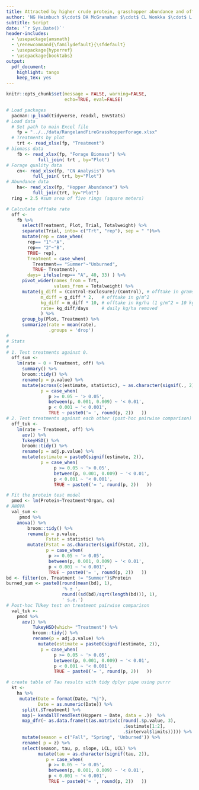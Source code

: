 ```yaml
---
title: Attracted by higher crude protein, grasshopper abundance and offtake increase after prescribed fire
author: 'NG Heimbuch $\cdot$ DA McGranahan $\cdot$ CL Wonkka $\cdot$ L Vermeire $\cdot$ D Branson'
subtitle: Script
date: '`r Sys.Date()`'
header-includes:
  - \usepackage{amsmath}
  - \renewcommand{\familydefault}{\sfdefault}
  - \usepackage{hyperref}
  - \usepackage{booktabs}
output:
  pdf_document:
    highlight: tango
    keep_tex: yes
---
```


```r
knitr::opts_chunk$set(message = FALSE, warning=FALSE, 
                      echo=TRUE, eval=FALSE)
```

```r
# Load packages
  pacman::p_load(tidyverse, readxl, EnvStats)
# Load data
  # Set path to main Excel file
    fp = "../../data/RangelandFireGrasshopperForage.xlsx"
  # Treatments by plot
    trt <- read_xlsx(fp, "Treatment")
# biomass data
    fb <- read_xlsx(fp, "Forage Biomass") %>%
            full_join( trt , by="Plot")
# Forage quality data
    cn<- read_xlsx(fp, "CN Analysis") %>%
          full_join( trt, by="Plot")
# Abundance data
    ha<- read_xlsx(fp, "Hopper Abundance") %>%
          full_join(trt, by="Plot")
  ring = 2.5 #sum area of five rings (square meters)
```

```r
# Calculate offtake rate
  off <- 
    fb %>%
      select(Treatment, Plot, Trial, Totalweight) %>%
      separate(Trial, into= c("Trt", "rep"), sep = " ")%>%
      mutate(rep = case_when(
        rep== "1"~"A", 
        rep== "2"~"B",
        TRUE~ rep),
        Treatment = case_when(
          Treatment== "Summer"~"Unburned",
          TRUE~ Treatment),
        days= ifelse(rep== "A", 40, 33) ) %>%
      pivot_wider(names_from = Trt, 
                  values_from = Totalweight) %>%
      mutate(g_diff = (Control-Exclosure)/(Control), # offtake in grams/0.5 m^2 quadrat
             m_diff = g_diff * 2,   # offtake in g/m^2
             kg_diff = m_diff * 10, # offtake in kg/ha (1 g/m^2 = 10 kg/ha)
             rate= kg_diff/days     # daily kg/ha removed
             ) %>%
      group_by(Plot, Treatment) %>%
      summarize(rate = mean(rate),
                .groups = 'drop') 
#
# Stats 
#
# 1. Test treatments against 0. 
  off_sum <-
    lm(rate ~ 0 + Treatment, off) %>%
      summary() %>%
      broom::tidy() %>%
      rename(p = p.value) %>%
      mutate(across(c(estimate, statistic), ~ as.character(signif(., 2))),
             p = case_when(
                p >= 0.05 ~ '> 0.05',
                between(p, 0.001, 0.009) ~ '< 0.01', 
                p < 0.001 ~ '< 0.001',
                TRUE ~ paste0('= ', round(p, 2))   ))
# 2. Test treatments against each other (post-hoc pairwise comparison)
  off_tuk <-
    lm(rate ~ Treatment, off) %>%
      aov() %>%
      TukeyHSD() %>%
      broom::tidy() %>%
      rename(p = adj.p.value) %>%
      mutate(estimate = paste0(signif(estimate, 2)), 
             p = case_when(
                  p >= 0.05 ~ '> 0.05',
                  between(p, 0.001, 0.009) ~ '< 0.01', 
                  p < 0.001 ~ '< 0.001',
                  TRUE ~ paste0('= ', round(p, 2))   ))
```

```r
# Fit the protein test model
  pmod <- lm(Protein~Treatment*Organ, cn)
# ANOVA
  val_sum <- 
     pmod %>%
    anova() %>%
        broom::tidy() %>%
        rename(p = p.value, 
               Fstat = statistic) %>%
        mutate(Fstat = as.character(signif(Fstat, 2)),
               p = case_when(
                p >= 0.05 ~ '> 0.05',
                between(p, 0.001, 0.009) ~ '< 0.01', 
                p < 0.001 ~ '< 0.001',
                TRUE ~ paste0('= ', round(p, 2))   ))
bd <- filter(cn, Treatment != "Summer")$Protein
burned_sum <- paste0(round(mean(bd), 1),
                     '% ± ', 
                     round((sd(bd)/sqrt(length(bd))), 1), 
                     ' s.e.')
# Post-hoc TUkey test on treatment pairwise comparison
  val_tuk <-
    pmod %>%
      aov() %>%
          TukeyHSD(which= "Treatment") %>%
          broom::tidy() %>%
          rename(p = adj.p.value) %>%
            mutate(estimate = paste0(signif(estimate, 2)), 
             p = case_when(
                  p >= 0.05 ~ '> 0.05',
                  between(p, 0.001, 0.009) ~ '< 0.01', 
                  p < 0.001 ~ '< 0.001',
                  TRUE ~ paste0('= ', round(p, 2))   ))
```

```r
# create table of Tau results with tidy dplyr pipe using purrr
  kt <- 
    ha %>% 
     mutate(Date = format(Date, "%j"), 
            Date = as.numeric(Date)) %>%
      split(.$Treatment) %>%
      map(~ kendallTrendTest(Hoppers ~ Date, data = .))  %>%
      map_dfr(~ as.data.frame(t(as.matrix(c(round(.$p.value, 3),
                                            .$estimate[1:2], 
                                            .$interval$limits))))) %>%
      mutate(season = c("Fall", "Spring", 'Unburned')) %>% 
      rename( p = z) %>%
      select(season, tau, p, slope, LCL, UCL) %>%
            mutate(tau = as.character(signif(tau, 2)),
               p = case_when(
                p >= 0.05 ~ '> 0.05',
                between(p, 0.001, 0.009) ~ '< 0.01', 
                p < 0.001 ~ '< 0.001',
                TRUE ~ paste0('= ', round(p, 2))   ))
```


